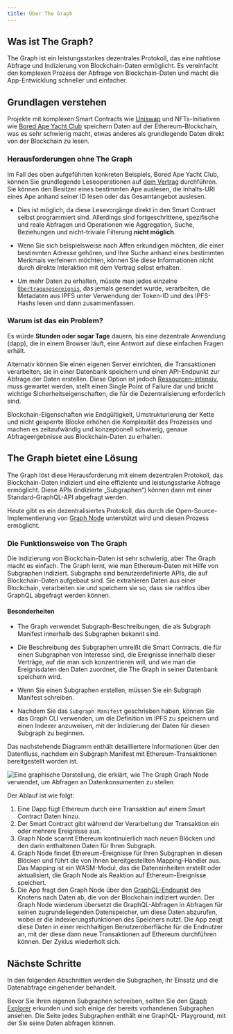 ```yaml
---
title: Über The Graph
---
```


## Was ist The Graph?

The Graph ist ein leistungsstarkes dezentrales Protokoll, das eine nahtlose Abfrage und Indizierung von Blockchain-Daten ermöglicht. Es vereinfacht den komplexen Prozess der Abfrage von Blockchain-Daten und macht die App-Entwicklung schneller und einfacher.

## Grundlagen verstehen

Projekte mit komplexen Smart Contracts wie [Uniswap](https://uniswap.org/) und NFTs-Initiativen wie [Bored Ape Yacht Club](https://boredapeyachtclub.com/) speichern Daten auf der Ethereum-Blockchain, was es sehr schwierig macht, etwas anderes als grundlegende Daten direkt von der Blockchain zu lesen.

### Herausforderungen ohne The Graph

Im Fall des oben aufgeführten konkreten Beispiels, Bored Ape Yacht Club, können Sie grundlegende Leseoperationen auf [dem Vertrag](https://etherscan.io/address/0xbc4ca0eda7647a8ab7c2061c2e118a18a936f13d#code) durchführen. Sie können den Besitzer eines bestimmten Ape auslesen, die Inhalts-URI eines Ape anhand seiner ID lesen oder das Gesamtangebot auslesen.

- Dies ist möglich, da diese Lesevorgänge direkt in den Smart Contract selbst programmiert sind. Allerdings sind fortgeschrittene, spezifische und reale Abfragen und Operationen wie Aggregation, Suche, Beziehungen und nicht-triviale Filterung **nicht möglich**.

- Wenn Sie sich beispielsweise nach Affen erkundigen möchten, die einer bestimmten Adresse gehören, und Ihre Suche anhand eines bestimmten Merkmals verfeinern möchten, können Sie diese Informationen nicht durch direkte Interaktion mit dem Vertrag selbst erhalten.

- Um mehr Daten zu erhalten, müsste man jedes einzelne [`Übertragungsereignis`](https://etherscan.io/address/0xbc4ca0eda7647a8ab7c2061c2e118a18a936f13d#code#L1746), das jemals gesendet wurde, verarbeiten, die Metadaten aus IPFS unter Verwendung der Token-ID und des IPFS-Hashs lesen und dann zusammenfassen.

### Warum ist das ein Problem?

Es würde **Stunden oder sogar Tage** dauern, bis eine dezentrale Anwendung (dapp), die in einem Browser läuft, eine Antwort auf diese einfachen Fragen erhält.

Alternativ können Sie einen eigenen Server einrichten, die Transaktionen verarbeiten, sie in einer Datenbank speichern und einen API-Endpunkt zur Abfrage der Daten erstellen. Diese Option ist jedoch [Ressourcen-intensiv](/network/benefits/), muss gewartet werden, stellt einen Single Point of Failure dar und bricht wichtige Sicherheitseigenschaften, die für die Dezentralisierung erforderlich sind.

Blockchain-Eigenschaften wie Endgültigkeit, Umstrukturierung der Kette und nicht gesperrte Blöcke erhöhen die Komplexität des Prozesses und machen es zeitaufwändig und konzeptionell schwierig, genaue Abfrageergebnisse aus Blockchain-Daten zu erhalten.

## The Graph bietet eine Lösung

The Graph löst diese Herausforderung mit einem dezentralen Protokoll, das Blockchain-Daten indiziert und eine effiziente und leistungsstarke Abfrage ermöglicht. Diese APIs (indizierte „Subgraphen“) können dann mit einer Standard-GraphQL-API abgefragt werden.

Heute gibt es ein dezentralisiertes Protokoll, das durch die Open-Source-Implementierung von [Graph Node](https://github.com/graphprotocol/graph-node) unterstützt wird und diesen Prozess ermöglicht.

### Die Funktionsweise von The Graph

Die Indizierung von Blockchain-Daten ist sehr schwierig, aber The Graph macht es einfach. The Graph lernt, wie man Ethereum-Daten mit Hilfe von Subgraphen indiziert. Subgraphs sind benutzerdefinierte APIs, die auf Blockchain-Daten aufgebaut sind. Sie extrahieren Daten aus einer Blockchain, verarbeiten sie und speichern sie so, dass sie nahtlos über GraphQL abgefragt werden können.

#### Besonderheiten

- The Graph verwendet Subgraph-Beschreibungen, die als Subgraph Manifest innerhalb des Subgraphen bekannt sind.

- Die Beschreibung des Subgraphen umreißt die Smart Contracts, die für einen Subgraphen von Interesse sind, die Ereignisse innerhalb dieser Verträge, auf die man sich konzentrieren will, und wie man die Ereignisdaten den Daten zuordnet, die The Graph in seiner Datenbank speichern wird.

- Wenn Sie einen Subgraphen erstellen, müssen Sie ein Subgraph Manifest schreiben.

- Nachdem Sie das `Subgraph Manifest` geschrieben haben, können Sie das Graph CLI verwenden, um die Definition im IPFS zu speichern und einen Indexer anzuweisen, mit der Indizierung der Daten für diesen Subgraph zu beginnen.

Das nachstehende Diagramm enthält detailliertere Informationen über den Datenfluss, nachdem ein Subgraph Manifest mit Ethereum-Transaktionen bereitgestellt worden ist.

![Eine graphische Darstellung, die erklärt, wie The Graph Graph Node verwendet, um Abfragen an Datenkonsumenten zu stellen](/img/graph-dataflow.png)

Der Ablauf ist wie folgt:

1.  Eine Dapp fügt Ethereum durch eine Transaktion auf einem Smart Contract Daten hinzu.
2.  Der Smart Contract gibt während der Verarbeitung der Transaktion ein oder mehrere Ereignisse aus.
3.  Graph Node scannt Ethereum kontinuierlich nach neuen Blöcken und den darin enthaltenen Daten für Ihren Subgraph.
4.  Graph Node findet Ethereum-Ereignisse für Ihren Subgraphen in diesen Blöcken und führt die von Ihnen bereitgestellten Mapping-Handler aus. Das Mapping ist ein WASM-Modul, das die Dateneinheiten erstellt oder aktualisiert, die Graph Node als Reaktion auf Ethereum-Ereignisse speichert.
5.  Die App fragt den Graph Node über den [GraphQL-Endpunkt](https://graphql.org/learn/) des Knotens nach Daten ab, die von der Blockchain indiziert wurden. Der Graph Node wiederum übersetzt die GraphQL-Abfragen in Abfragen für seinen zugrundeliegenden Datenspeicher, um diese Daten abzurufen, wobei er die Indexierungsfunktionen des Speichers nutzt. Die App zeigt diese Daten in einer reichhaltigen Benutzeroberfläche für die Endnutzer an, mit der diese dann neue Transaktionen auf Ethereum durchführen können. Der Zyklus wiederholt sich.

## Nächste Schritte

In den folgenden Abschnitten werden die Subgraphen, ihr Einsatz und die Datenabfrage eingehender behandelt.

Bevor Sie Ihren eigenen Subgraphen schreiben, sollten Sie den [Graph Explorer](https://thegraph.com/explorer) erkunden und sich einige der bereits vorhandenen Subgraphen ansehen. Die Seite jedes Subgraphen enthält eine GraphQL- Playground, mit der Sie seine Daten abfragen können.
